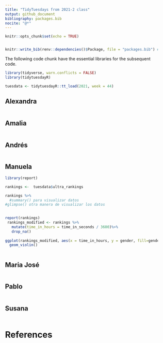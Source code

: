 ```yaml
---
title: "TidyTuesdays from 2021-2 class"
output: github_document
bibliography: packages.bib
nocite: "@*"
---
```


```r
knitr::opts_chunk$set(echo = TRUE)


knitr::write_bib(renv::dependencies()$Package, file = "packages.bib") # Line to write the all packages references in a file called packages.bib
```

The following code chunk have the essential libraries for the subsequent code.
```r
library(tidyverse, warn.conflicts = FALSE)
library(tidytuesdayR)

tuesdata <- tidytuesdayR::tt_load(2021, week = 44)
```


## Alexandra

```r

```


## Amalia

```r

```

## Andrés

```r

```

## Manuela

```r
library(report)

rankings <-  tuesdata$ultra_rankings

rankings %>%
  #summary() para visualizar datos
#glimpse() otra manera de visualizar los datos
  

report(rankings)
 rankings_modified <- rankings %>% 
   mutate(time_in_hours = time_in_seconds / 3600)%>% 
   drop_na()
  
ggplot(rankings_modified, aes(x = time_in_hours, y = gender, fill=gender)) +
  geom_violin()
  

```

## Maria José

```r

```

## Pablo

```r

```

## Susana

```r

```

# References